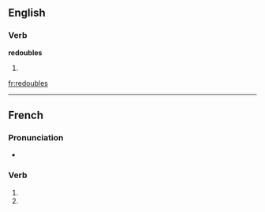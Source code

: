 ==English==

===Verb===
'''redoubles'''

# {{third-person singular of|[[redouble]]}}

[[fr:redoubles]]

----
{{also|redoublés}}
==French==

===Pronunciation===
*{{IPA|lang=fr|/ʁǝ.dubl/}}
===Verb===
{{fr-verb-form}}

# {{conjugation of|redoubler||2|s|pres|ind|lang=fr}}
# {{conjugation of|redoubler||2|s|pres|sub|lang=fr}}
{{count page|[[Wiktionary:Page count]]}}
{{rfc-auto}}